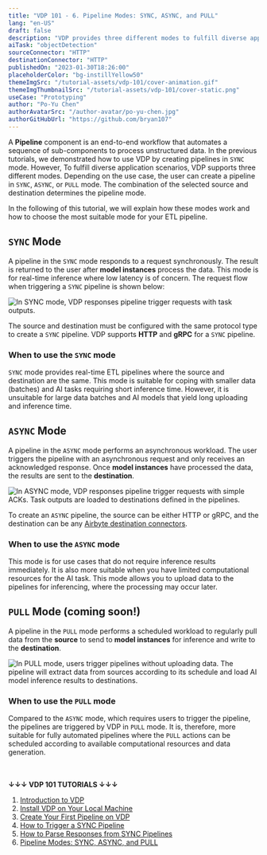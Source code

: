 ```yaml
---
title: "VDP 101 - 6. Pipeline Modes: SYNC, ASYNC, and PULL"
lang: "en-US"
draft: false
description: "VDP provides three different modes to fulfill diverse application scenarios. Depending on the use case, the user can create a pipeline in `SYNC`, `ASYNC`, or `PULL` mode."
aiTask: "objectDetection"
sourceConnector: "HTTP"
destinationConnector: "HTTP"
publishedOn: "2023-01-30T18:26:00"
placeholderColor: "bg-instillYellow50"
themeImgSrc: "/tutorial-assets/vdp-101/cover-animation.gif"
themeImgThumbnailSrc: "/tutorial-assets/vdp-101/cover-static.png"
useCase: "Prototyping"
author: "Po-Yu Chen"
authorAvatarSrc: "/author-avatar/po-yu-chen.jpg"
authorGitHubUrl: "https://github.com/bryan107"
---
```


A **Pipeline** component is an end-to-end workflow that automates a sequence of sub-components to process unstructured data. In the previous tutorials, we demonstrated how to use VDP by creating pipelines in `SYNC` mode. However, To fulfill diverse application scenarios, VDP supports three different modes. Depending on the use case, the user can create a pipeline in `SYNC`, `ASYNC`, or `PULL` mode. The combination of the selected source and destination determines the pipeline mode.

In the following of this tutorial, we will explain how these modes work and how to choose the most suitable mode for your ETL pipeline.

## `SYNC` Mode

A pipeline in the `SYNC` mode responds to a request synchronously. The result is returned to the user after **model instances** process the data. This mode is for real-time inference where low latency is of concern. The request flow when triggering a `SYNC` pipeline is shown below:

<img
    src="/tutorial-assets/vdp-101/6-pipeline-modes/sync.svg"
    alt="In SYNC mode, VDP responses pipeline trigger requests with task outputs."
/>

The source and destination must be configured with the same protocol type to create a `SYNC` pipeline. VDP supports **HTTP** and **gRPC** for a `SYNC` pipeline.


### When to use the `SYNC` mode

`SYNC` mode provides real-time ETL pipelines where the source and destination are the same. This mode is suitable for coping with smaller data (batches) and AI tasks requiring short inference time. However, it is unsuitable for large data batches and AI models that yield long uploading and inference time.


## `ASYNC` Mode

A pipeline in the `ASYNC` mode performs an asynchronous workload. The user triggers the pipeline with an asynchronous request and only receives an acknowledged response. Once **model instances** have processed the data, the results are sent to the **destination**.

<img
    src="/tutorial-assets/vdp-101/6-pipeline-modes/async.svg"
    alt="In ASYNC mode, VDP responses pipeline trigger requests with simple ACKs. Task outputs are loaded to destinations defined in the pipelines."
/>

To create an `ASYNC` pipeline, the source can be either HTTP or gRPC, and the destination can be any [Airbyte destination connectors](https://airbyte.com/).

### When to use the `ASYNC` mode

This mode is for use cases that do not require inference results immediately. It is also more suitable when you have limited computational resources for the AI task. This mode allows you to upload data to the pipelines for inferencing, where the processing may occur later.


## `PULL` Mode (coming soon!)

A pipeline in the `PULL` mode performs a scheduled workload to regularly pull data from the **source** to send to **model instances** for inference and write to the **destination**.

<img
    src="/tutorial-assets/vdp-101/6-pipeline-modes/pull.svg"
    alt="In PULL mode, users trigger pipelines without uploading data. The pipeline will extract data from sources according to its schedule and load AI model inference results to destinations."
/>


### When to use the `PULL` mode

Compared to the `ASYNC` mode, which requires users to trigger the pipeline, the pipelines are triggered by VDP in `PULL` mode. It is, therefore, more suitable for fully automated pipelines where the `PULL` actions can be scheduled according to available computational resources and data generation. 

<br/><br/>
**↓↓↓ VDP 101 TUTORIALS ↓↓↓**
1. [Introduction to VDP](/tutorials/vdp-101-1-introduction)
2. [Install VDP on Your Local Machine](/tutorials/vdp-101-2-installation)
3. [Create Your First Pipeline on VDP](/tutorials/vdp-101-3-create-your-first-pipeline)
4. [How to Trigger a SYNC Pipeline](/tutorials/vdp-101-4-how-to-trigger-a-sync-pipeline)
5. [How to Parse Responses from SYNC Pipelines](/tutorials/vdp-101-5-how-to-parse-vdp-responses)
6. [Pipeline Modes: SYNC, ASYNC, and PULL](/tutorials/vdp-101-6-pipeline-modes)